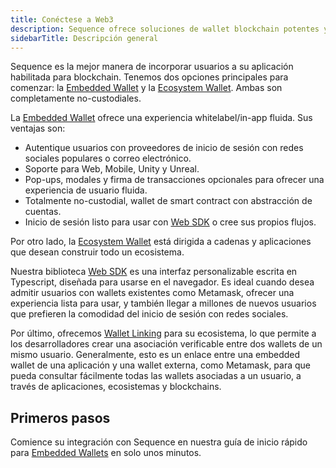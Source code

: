 ```yaml
---
title: Conéctese a Web3
description: Sequence ofrece soluciones de wallet blockchain potentes y sin fricciones a través de las opciones Embedded Wallet y Ecosystem Wallet. Impulsadas por tecnología de abstracción de cuentas.
sidebarTitle: Descripción general
---
```


Sequence es la mejor manera de incorporar usuarios a su aplicación habilitada para blockchain. Tenemos dos opciones principales para comenzar: la [Embedded Wallet](/sdk/headless-wallet/quickstart) y la [Ecosystem Wallet](/solutions/wallets/ecosystems/overview). Ambas son completamente no-custodiales.

La [Embedded Wallet](/sdk/headless-wallet/quickstart) ofrece una experiencia whitelabel/in-app fluida. Sus ventajas son:
- Autentique usuarios con proveedores de inicio de sesión con redes sociales populares o correo electrónico.
- Soporte para Web, Mobile, Unity y Unreal.
- Pop-ups, modales y firma de transacciones opcionales para ofrecer una experiencia de usuario fluida.
- Totalmente no-custodial, wallet de smart contract con abstracción de cuentas.
- Inicio de sesión listo para usar con [Web SDK](/sdk/web/overview) o cree sus propios flujos.

Por otro lado, la [Ecosystem Wallet](/solutions/wallets/ecosystems/overview) está dirigida a cadenas y aplicaciones que desean construir todo un ecosistema.

Nuestra biblioteca [Web SDK](/sdk/web/overview) es una interfaz personalizable escrita en Typescript, diseñada para usarse en el navegador. Es ideal cuando desea admitir usuarios con wallets existentes como Metamask, ofrecer una experiencia lista para usar, y también llegar a millones de nuevos usuarios que prefieren la comodidad del inicio de sesión con redes sociales.

Por último, ofrecemos [Wallet Linking](/sdk/web/getting-started) para su ecosistema, lo que permite a los desarrolladores crear una asociación verificable entre dos wallets de un mismo usuario. Generalmente, esto es un enlace entre una embedded wallet de una aplicación y una wallet externa, como Metamask, para que pueda consultar fácilmente todas las wallets asociadas a un usuario, a través de aplicaciones, ecosistemas y blockchains.

## Primeros pasos
Comience su integración con Sequence en nuestra guía de inicio rápido para [Embedded Wallets](/sdk/headless-wallet/quickstart) en solo unos minutos.